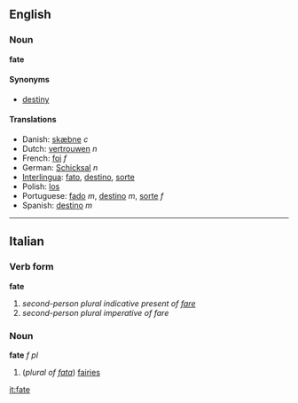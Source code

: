 ==English==

===Noun===
'''fate'''
{{substub}}

====Synonyms====
*[[destiny]]

==== Translations ====
* Danish: [[skæbne]] ''c''
*Dutch: [[vertrouwen]] ''n''
*French: [[foi]] ''f''
*German: [[Schicksal]] ''n''
*[[Interlingua]]: [[fato]], [[destino]], [[sorte]]
*Polish: [[los]]
*Portuguese: [[fado]] ''m'', [[destino]] ''m'', [[sorte]] ''f''
*Spanish: [[destino]] ''m''
----

==Italian==
===Verb form===
'''fate'''

# ''second-person plural indicative present of [[fare]]''
# ''second-person plural imperative of fare''

===Noun===
'''fate''' ''f pl''

# (''plural of [[fata]]'') [[fairies]]

[[it:fate]]